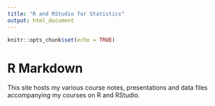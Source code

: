 ```yaml
---
title: "R and RStudio for Statistics"
output: html_document
---
```


```r
knitr::opts_chunk$set(echo = TRUE)
```

# R Markdown

This site hosts my various course notes, presentations and data files accompanying my courses on R and RStudio.

